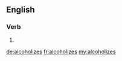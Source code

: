 ==English==

===Verb===
{{head|en}}

# {{en-third-person singular of|alcoholize}}

[[de:alcoholizes]]
[[fr:alcoholizes]]
[[my:alcoholizes]]